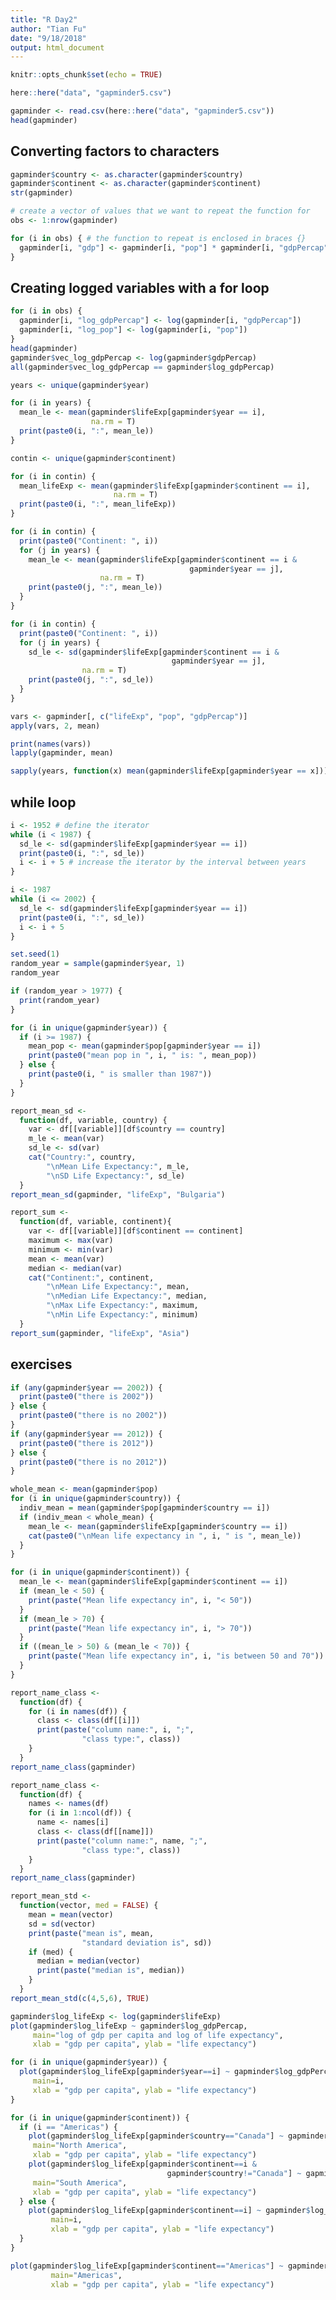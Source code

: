 ```yaml
---
title: "R Day2"
author: "Tian Fu"
date: "9/18/2018"
output: html_document
---
```


```r
knitr::opts_chunk$set(echo = TRUE)
```

```r
here::here("data", "gapminder5.csv")

gapminder <- read.csv(here::here("data", "gapminder5.csv"))
head(gapminder)
```

## Converting factors to characters

```r
gapminder$country <- as.character(gapminder$country)
gapminder$continent <- as.character(gapminder$continent)
str(gapminder)
```

```r
# create a vector of values that we want to repeat the function for
obs <- 1:nrow(gapminder)

for (i in obs) { # the function to repeat is enclosed in braces {}
  gapminder[i, "gdp"] <- gapminder[i, "pop"] * gapminder[i, "gdpPercap"]
}
```

## Creating logged variables with a for loop

```r
for (i in obs) {
  gapminder[i, "log_gdpPercap"] <- log(gapminder[i, "gdpPercap"])
  gapminder[i, "log_pop"] <- log(gapminder[i, "pop"])
}
head(gapminder)
gapminder$vec_log_gdpPercap <- log(gapminder$gdpPercap)
all(gapminder$vec_log_gdpPercap == gapminder$log_gdpPercap)
```

```r
years <- unique(gapminder$year)

for (i in years) {
  mean_le <- mean(gapminder$lifeExp[gapminder$year == i],
                  na.rm = T)
  print(paste0(i, ":", mean_le))
}
```

```r
contin <- unique(gapminder$continent)

for (i in contin) {
  mean_lifeExp <- mean(gapminder$lifeExp[gapminder$continent == i],
                       na.rm = T)
  print(paste0(i, ":", mean_lifeExp))
}
```

```r
for (i in contin) {
  print(paste0("Continent: ", i))
  for (j in years) {
    mean_le <- mean(gapminder$lifeExp[gapminder$continent == i &
                                        gapminder$year == j],
                    na.rm = T)
    print(paste0(j, ":", mean_le))
  }
}
```

```r
for (i in contin) {
  print(paste0("Continent: ", i))
  for (j in years) {
    sd_le <- sd(gapminder$lifeExp[gapminder$continent == i &
                                    gapminder$year == j],
                na.rm = T)
    print(paste0(j, ":", sd_le))
  }
}
```

```r
vars <- gapminder[, c("lifeExp", "pop", "gdpPercap")]
apply(vars, 2, mean)
```

```r
print(names(vars))
lapply(gapminder, mean)
```

```r
sapply(years, function(x) mean(gapminder$lifeExp[gapminder$year == x]))
```

## while loop

```r
i <- 1952 # define the iterator
while (i < 1987) {
  sd_le <- sd(gapminder$lifeExp[gapminder$year == i])
  print(paste0(i, ":", sd_le))
  i <- i + 5 # increase the iterator by the interval between years
}
```

```r
i <- 1987
while (i <= 2002) {
  sd_le <- sd(gapminder$lifeExp[gapminder$year == i])
  print(paste0(i, ":", sd_le))
  i <- i + 5
}
```

```r
set.seed(1)
random_year = sample(gapminder$year, 1)
random_year

if (random_year > 1977) {
  print(random_year)
}
```

```r
for (i in unique(gapminder$year)) {
  if (i >= 1987) {
    mean_pop <- mean(gapminder$pop[gapminder$year == i])
    print(paste0("mean pop in ", i, " is: ", mean_pop))
  } else {
    print(paste0(i, " is smaller than 1987"))
  }
}
```
```r
report_mean_sd <-
  function(df, variable, country) {
    var <- df[[variable]][df$country == country]
    m_le <- mean(var)
    sd_le <- sd(var)
    cat("Country:", country,
        "\nMean Life Expectancy:", m_le,
        "\nSD Life Expectancy:", sd_le)
  }
report_mean_sd(gapminder, "lifeExp", "Bulgaria")
```

```r
report_sum <-
  function(df, variable, continent){
    var <- df[[variable]][df$continent == continent]
    maximum <- max(var)
    minimum <- min(var)
    mean <- mean(var)
    median <- median(var)
    cat("Continent:", continent,
        "\nMean Life Expectancy:", mean,
        "\nMedian Life Expectancy:", median,
        "\nMax Life Expectancy:", maximum,
        "\nMin Life Expectancy:", minimum)
  }
report_sum(gapminder, "lifeExp", "Asia")
```




## exercises

```r
if (any(gapminder$year == 2002)) {
  print(paste0("there is 2002"))
} else {
  print(paste0("there is no 2002"))
}
if (any(gapminder$year == 2012)) {
  print(paste0("there is 2012"))
} else {
  print(paste0("there is no 2012"))
}
```

```r
whole_mean <- mean(gapminder$pop)
for (i in unique(gapminder$country)) {
  indiv_mean = mean(gapminder$pop[gapminder$country == i])
  if (indiv_mean < whole_mean) {
    mean_le <- mean(gapminder$lifeExp[gapminder$country == i])
    cat(paste0("\nMean life expectancy in ", i, " is ", mean_le))
  }
}
```

```r
for (i in unique(gapminder$continent)) {
  mean_le <- mean(gapminder$lifeExp[gapminder$continent == i])
  if (mean_le < 50) {
    print(paste("Mean life expectancy in", i, "< 50"))
  }
  if (mean_le > 70) {
    print(paste("Mean life expectancy in", i, "> 70"))
  }
  if ((mean_le > 50) & (mean_le < 70)) {
    print(paste("Mean life expectancy in", i, "is between 50 and 70"))
  }
}
```

```r
report_name_class <-
  function(df) {
    for (i in names(df)) {
      class <- class(df[[i]])
      print(paste("column name:", i, ";",
                "class type:", class))
    }
  }
report_name_class(gapminder)
```

```r
report_name_class <-
  function(df) {
    names <- names(df)
    for (i in 1:ncol(df)) {
      name <- names[i]
      class <- class(df[[name]])
      print(paste("column name:", name, ";",
                "class type:", class))
    }
  }
report_name_class(gapminder)
```

```r
report_mean_std <-
  function(vector, med = FALSE) {
    mean = mean(vector)
    sd = sd(vector)
    print(paste("mean is", mean, 
                "standard deviation is", sd))
    if (med) {
      median = median(vector)
      print(paste("median is", median))
    }
  }
report_mean_std(c(4,5,6), TRUE)
```

```r
gapminder$log_lifeExp <- log(gapminder$lifeExp)
plot(gapminder$log_lifeExp ~ gapminder$log_gdpPercap,
     main="log of gdp per capita and log of life expectancy",
     xlab = "gdp per capita", ylab = "life expectancy")

for (i in unique(gapminder$year)) {
  plot(gapminder$log_lifeExp[gapminder$year==i] ~ gapminder$log_gdpPercap[gapminder$year==i],
     main=i,
     xlab = "gdp per capita", ylab = "life expectancy")
}
```

```r
for (i in unique(gapminder$continent)) {
  if (i == "Americas") {
    plot(gapminder$log_lifeExp[gapminder$country=="Canada"] ~ gapminder$log_gdpPercap[gapminder$country=="Canada"],
     main="North America",
     xlab = "gdp per capita", ylab = "life expectancy")
    plot(gapminder$log_lifeExp[gapminder$continent==i &
                                   gapminder$country!="Canada"] ~ gapminder$log_gdpPercap[gapminder$continent==i &                                                                    gapminder$country!="Canada"],
     main="South America",
     xlab = "gdp per capita", ylab = "life expectancy")
  } else {
    plot(gapminder$log_lifeExp[gapminder$continent==i] ~ gapminder$log_gdpPercap[gapminder$continent==i],
         main=i,
         xlab = "gdp per capita", ylab = "life expectancy")
  }
}

plot(gapminder$log_lifeExp[gapminder$continent=="Americas"] ~ gapminder$log_gdpPercap[gapminder$continent=="Americas"],
         main="Americas",
         xlab = "gdp per capita", ylab = "life expectancy")
```

